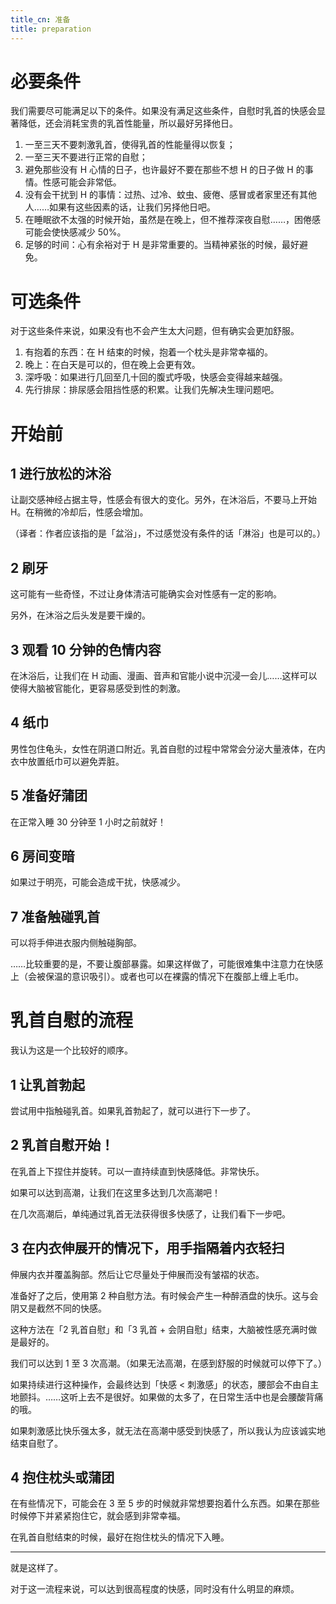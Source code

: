 ```yaml
---
title_cn: 准备
title: preparation
---
```


# 必要条件

我们需要尽可能满足以下的条件。如果没有满足这些条件，自慰时乳首的快感会显著降低，还会消耗宝贵的乳首性能量，所以最好另择他日。

1. 一至三天不要刺激乳首，使得乳首的性能量得以恢复；
2. 一至三天不要进行正常的自慰；
3. 避免那些没有 H 心情的日子，也许最好不要在那些不想 H 的日子做 H 的事情。性感可能会非常低。
4. 没有会干扰到 H 的事情：过热、过冷、蚊虫、疲倦、感冒或者家里还有其他人……如果有这些因素的话，让我们另择他日吧。
5. 在睡眠欲不太强的时候开始，虽然是在晚上，但不推荐深夜自慰……，困倦感可能会使快感减少 50%。
6. 足够的时间：心有余裕对于 H 是非常重要的。当精神紧张的时候，最好避免。

# 可选条件

对于这些条件来说，如果没有也不会产生太大问题，但有确实会更加舒服。

1. 有抱着的东西：在 H 结束的时候，抱着一个枕头是非常幸福的。
2. 晚上：在白天是可以的，但在晚上会更有效。
3. 深呼吸：如果进行几回至几十回的腹式呼吸，快感会变得越来越强。
4. 先行排尿：排尿感会阻挡性感的积累。让我们先解决生理问题吧。

# 开始前

## 1 进行放松的沐浴

让副交感神经占据主导，性感会有很大的变化。另外，在沐浴后，不要马上开始 H。在稍微的冷却后，性感会增加。

（译者：作者应该指的是「盆浴」，不过感觉没有条件的话「淋浴」也是可以的。）

## 2 刷牙

这可能有一些奇怪，不过让身体清洁可能确实会对性感有一定的影响。

另外，在沐浴之后头发是要干燥的。

## 3 观看 10 分钟的色情内容

在沐浴后，让我们在 H 动画、漫画、音声和官能小说中沉浸一会儿……这样可以使得大脑被官能化，更容易感受到性的刺激。

## 4 纸巾

男性包住龟头，女性在阴道口附近。乳首自慰的过程中常常会分泌大量液体，在内衣中放置纸巾可以避免弄脏。

## 5 准备好蒲团

在正常入睡 30 分钟至 1 小时之前就好！

## 6 房间变暗

如果过于明亮，可能会造成干扰，快感减少。

## 7 准备触碰乳首

可以将手伸进衣服内侧触碰胸部。

……比较重要的是，不要让腹部暴露。如果这样做了，可能很难集中注意力在快感上（会被保温的意识吸引）。或者也可以在裸露的情况下在腹部上缠上毛巾。

# 乳首自慰的流程

我认为这是一个比较好的顺序。

## 1 让乳首勃起

尝试用中指触碰乳首。如果乳首勃起了，就可以进行下一步了。

## 2 乳首自慰开始！

在乳首上下捏住并旋转。可以一直持续直到快感降低。非常快乐。

如果可以达到高潮，让我们在这里多达到几次高潮吧！

在几次高潮后，单纯通过乳首无法获得很多快感了，让我们看下一步吧。

## 3 在内衣伸展开的情况下，用手指隔着内衣轻扫

伸展内衣并覆盖胸部。然后让它尽量处于伸展而没有皱褶的状态。

准备好了之后，使用第 2 种自慰方法。有时候会产生一种醉酒盘的快乐。这与会阴又是截然不同的快感。

这种方法在「2 乳首自慰」和「3 乳首 + 会阴自慰」结束，大脑被性感充满时做是最好的。

我们可以达到 1 至 3 次高潮。（如果无法高潮，在感到舒服的时候就可以停下了。）

如果持续进行这种操作，会最终达到「快感 < 刺激感」的状态，腰部会不由自主地颤抖。……这听上去不是很好。如果做的太多了，在日常生活中也是会腰酸背痛的哦。

如果刺激感比快乐强太多，就无法在高潮中感受到快感了，所以我认为应该诚实地结束自慰了。

## 4 抱住枕头或蒲团

在有些情况下，可能会在 3 至 5 步的时候就非常想要抱着什么东西。如果在那些时候停下并紧紧抱住它，就会感到非常幸福。

在乳首自慰结束的时候，最好在抱住枕头的情况下入睡。

---

就是这样了。

对于这一流程来说，可以达到很高程度的快感，同时没有什么明显的麻烦。
